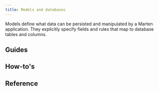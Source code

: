 ```yaml
---
title: Models and databases
---
```



Models define what data can be persisted and manipulated by a Marten application. They explicitly specify fields and rules that map to database tables and columns.

## Guides

<div className="row category-index-row">
  <article key="introduction" className="col col--6">
    <DocCard item={{type: "link", href: "./models-and-databases/introduction", label: "Introduction", docId: "models-and-databases/introduction" }} />
  </article>
  <article key="queries" className="col col--6">
    <DocCard item={{type: "link", href: "./models-and-databases/queries", label: "Queries", docId: "models-and-databases/queries" }} />
  </article>
  <article key="validations" className="col col--6">
    <DocCard item={{type: "link", href: "./models-and-databases/validations", label: "Validations", docId: "models-and-databases/validations" }} />
  </article>
  <article key="callbacks" className="col col--6">
    <DocCard item={{type: "link", href: "./models-and-databases/callbacks", label: "Callbacks", docId: "models-and-databases/callbacks" }} />
  </article>
  <article key="migrations" className="col col--6">
    <DocCard item={{type: "link", href: "./models-and-databases/migrations", label: "Migrations", docId: "models-and-databases/migrations" }} />
  </article>
  <article key="transactions" className="col col--6">
    <DocCard item={{type: "link", href: "./models-and-databases/transactions", label: "Transactions", docId: "models-and-databases/transactions" }} />
  </article>
  <article key="raw-sql" className="col col--6">
    <DocCard item={{type: "link", href: "./models-and-databases/raw-sql", label: "Raw SQL", docId: "models-and-databases/raw-sql" }} />
  </article>
</div>

## How-to's

<div className="row category-index-row">
  <article key="create-custom-model-fields" className="col col--6">
    <DocCard item={{type: "link", href: "./models-and-databases/how-to/create-custom-model-fields", label: "Create custom model fields", docId: "models-and-databases/how-to/create-custom-model-fields" }} />
  </article>
</div>

## Reference

<div className="row category-index-row">
  <article key="fields" className="col col--6">
    <DocCard item={{type: "link", href: "./models-and-databases/reference/fields", label: "Model fields", docId: "models-and-databases/reference/fields" }} />
  </article>
  <article key="query-set" className="col col--6">
    <DocCard item={{type: "link", href: "./models-and-databases/reference/query-set", label: "Query set", docId: "models-and-databases/reference/query-set" }} />
  </article>
  <article key="migration-operations" className="col col--6">
    <DocCard item={{type: "link", href: "./models-and-databases/reference/migration-operations", label: "Migration operations", docId: "models-and-databases/reference/migration-operations" }} />
  </article>
</div>
